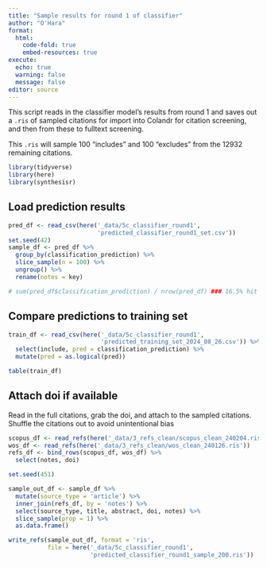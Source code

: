 ```yaml
---
title: "Sample results for round 1 of classifier"
author: "O'Hara"
format: 
  html:
    code-fold: true
    embed-resources: true
execute:
  echo: true
  warning: false
  message: false
editor: source
---
```


This script reads in the classifier model's results from round 1 and saves out a `.ris` of sampled citations for import into Colandr for citation screening, and then from these to fulltext screening.  

This `.ris` will sample 100 "includes" and 100 "excludes" from the 12932 remaining citations.

```r
library(tidyverse)
library(here)
library(synthesisr)
```

## Load prediction results

```r
pred_df <- read_csv(here('_data/5c_classifier_round1', 
                         'predicted_classifier_round1_set.csv')) 
set.seed(42)
sample_df <- pred_df %>%
  group_by(classification_prediction) %>%
  slice_sample(n = 100) %>%
  ungroup() %>%
  rename(notes = key)

# sum(pred_df$classification_prediction) / nrow(pred_df) ### 16.5% hit rate far higher than likely
```

## Compare predictions to training set

```r
train_df <- read_csv(here('_data/5c_classifier_round1', 
                          'predicted_training_set_2024_08_26.csv')) %>%
  select(include, pred = classification_prediction) %>%
  mutate(pred = as.logical(pred))

table(train_df)
```

## Attach doi if available

Read in the full citations, grab the doi, and attach to the sampled citations.  Shuffle the citations out to avoid unintentional bias

```r
scopus_df <- read_refs(here('_data/3_refs_clean/scopus_clean_240204.ris'))
wos_df <- read_refs(here('_data/3_refs_clean/wos_clean_240126.ris'))
refs_df <- bind_rows(scopus_df, wos_df) %>%
  select(notes, doi)

set.seed(451)

sample_out_df <- sample_df %>%
  mutate(source_type = 'article') %>%
  inner_join(refs_df, by = 'notes') %>%
  select(source_type, title, abstract, doi, notes) %>%
  slice_sample(prop = 1) %>%
  as.data.frame()

write_refs(sample_out_df, format = 'ris', 
           file = here('_data/5c_classifier_round1',
                       'predicted_classifier_round1_sample_200.ris'))
```


